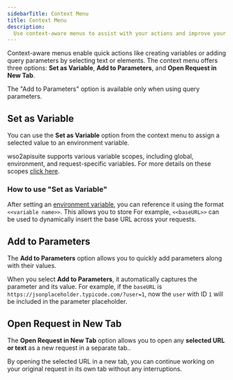 ```yaml
---
sidebarTitle: Context Menu
title: Context Menu
description:
  Use context-aware menus to assist with your actions and improve your workflow.
---
```


Context-aware menus enable quick actions like creating variables or adding query
parameters by selecting text or elements. The context menu offers three options:
**Set as Variable**, **Add to Parameters**, and **Open Request in New Tab**.

<Info>
  The "Add to Parameters" option is available only when using query parameters.
</Info>

## Set as Variable

You can use the **Set as Variable** option from the context menu to assign a
selected value to an environment variable.

wso2apisuite supports various variable scopes, including global, environment, and
request-specific variables. For more details on these scopes
[click here](/documentation/features/variables).

### How to use "Set as Variable"

After setting an [environment variable](/documentation/features/environments),
you can reference it using the format `<<variable name>>`. This allows you to
store For example, `<<baseURL>>` can be used to dynamically insert the base URL
across your requests.

## Add to Parameters

The **Add to Parameters** option allows you to quickly add parameters along with
their values.

When you select **Add to Parameters**, it automatically captures the parameter
and its value. For example, if the `baseURL` is
`https://jsonplaceholder.typicode.com/?user=1`, now the `user` with ID `1` will
be included in the parameter placeholder.

## Open Request in New Tab

The **Open Request in New Tab** option allows you to open any **selected URL or
text** as a new request in a separate tab..

By opening the selected URL in a new tab, you can continue working on your
original request in its own tab without any interruptions.
